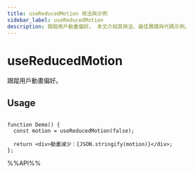 ```yaml
---
title: useReducedMotion 用法與示例
sidebar_label: useReducedMotion
description: 跟蹤用戶動畫偏好。 本文介紹其用法、最佳實踐與代碼示例。
---
```

# useReducedMotion

跟蹤用戶動畫偏好。

## Usage

```tsx live

function Demo() {
  const motion = useReducedMotion(false);

  return <div>動畫減少：{JSON.stringify(motion)}</div>;
};

```

%%API%%